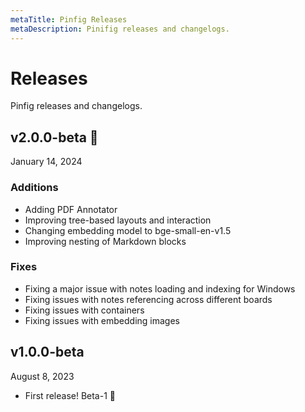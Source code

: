 ```yaml
---
metaTitle: Pinfig Releases
metaDescription: Pinifig releases and changelogs.
---
```


# Releases

Pinfig releases and changelogs.

## v2.0.0-beta 🎉

<Note>January 14, 2024</Note>

### Additions

- Adding PDF Annotator
- Improving tree-based layouts and interaction
- Changing embedding model to bge-small-en-v1.5
- Improving nesting of Markdown blocks

### Fixes

- Fixing a major issue with notes loading and indexing for Windows
- Fixing issues with notes referencing across different boards
- Fixing issues with containers
- Fixing issues with embedding images

## v1.0.0-beta

<Note>August 8, 2023</Note>

- First release! Beta-1 🎉
